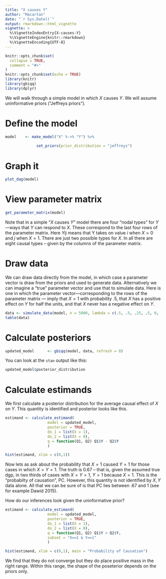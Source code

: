 ```yaml
---
title: "X causes Y"
author: "Macartan"
date: "`r Sys.Date()`"
output: rmarkdown::html_vignette
vignette: >
  %\VignetteIndexEntry{X-causes-Y}
  %\VignetteEngine{knitr::rmarkdown}
  %\VignetteEncoding{UTF-8}
---
```


```r
knitr::opts_chunk$set(
  collapse = TRUE,
  comment = "#>"
)
knitr::opts_chunk$set(echo = TRUE)
library(knitr)
library(gbiqq)
library(dplyr)
```

We will walk through a simple model in which $X$ causes $Y$. We will assume uninformative priors ("Jeffreys priors").

# Define the model

```r
model    <- make_model("X" %->% "Y") %>%
	
	          set_priors(prior_distribution = "jeffreys")
```

# Graph it

```r
plot_dag(model)
```

# View parameter matrix

```r
get_parameter_matrix(model)
```

Note that in a simple  "$X$ causes $Y$" model there are four "nodal types" for $Y$---ways that $Y$ can respond to $X$. These correspond to the last four rows of the parameter matrix. Here $Yij$ means that Y takes on value $i$ when $X=0$ and $j$ when $X=1$. There are just two possible types for $X$.  In all there are eight causal types -- given by the columns of the parameter matrix.

# Draw data

We can draw data directly from the model, in which case a parameter vector is draw from the priors and used to generate data. Alternatively we can imagine a "true" parameter vector and use that to simulate data. Here is one in which the parameter vector---corresponding to the rows of the parameter matrix --- imply  that $X=1$ with probability .5, that $X$ has a positive effect on $Y$ for half the units, and that $X$ never has a negative effect on $Y$. 

```r
data <- simulate_data(model, n = 5000, lambda = c(.5, .5, .25, .5, 0, .25))
table(data)
```

# Calculate posteriors

```r
updated_model      <- gbiqq(model, data, refresh = 0)
```

You can look at the `stan` output like this:

```r
updated_model$posterior_distribution
```

# Calculate estimands

We first calculate a posterior distribution for the  average causal effect of $X$ on $Y$. This quantity is identified and posterior looks like this. 


```r
estimand <- calculate_estimand(
                   model = updated_model, 
                   posterior = TRUE,
                   do_1 = list(X = 1), 
                   do_2 = list(X = 0),
                   q = function(Q1, Q2) Q1$Y - Q2$Y
                   )

hist(estimand, xlim = c(0,1))  
```


Now lets as ask about  the probability that $X=1$ caused $Y=1$ for those cases in which $X=Y=1$. The truth is 0.67 -- that is, given the assumed true dgp, in two thirds of cases with $X=Y=1$, $Y=1$ because $X=1$. This is the "probabilty of causation", PC. However, this quantity is not identified by $X,Y$ data alone. All that we can be sure of is that PC lies between .67 and 1 (see for example Dawid 2015). 

How do our inferences look given the uninformative prior?  

```r
estimand <- calculate_estimand(
                   model = updated_model, 
                   posterior = TRUE,
                   do_1 = list(X = 1), 
                   do_2 = list(X = 0),
                   q = function(Q1, Q2) Q1$Y > Q2$Y,
                   subset = "X==1 & Y==1"
                   )

hist(estimand, xlim = c(0,1), main = "Probability of Causation")  
```


We find that they do not converge but they do place positive mass in the right range. Within this range, the shape of the poseterior depends on the priors only. 
